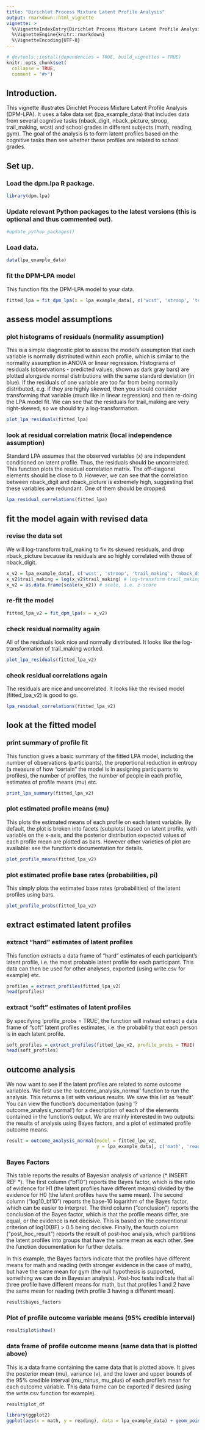 ```yaml
---
title: "Dirichlet Process Mixture Latent Profile Analysis"
output: rmarkdown::html_vignette
vignette: >
  %\VignetteIndexEntry{Dirichlet Process Mixture Latent Profile Analysis}
  %\VignetteEngine{knitr::rmarkdown}
  %\VignetteEncoding{UTF-8}
---
```


```r
# devtools::install(dependencies = TRUE, build_vignettes = TRUE)
knitr::opts_chunk$set(
  collapse = TRUE,
  comment = "#>")
```
## Introduction.
This vignette illustrates Dirichlet Process Mixture Latent Profile Analysis (DPM-LPA). It uses a fake data set (lpa_example_data) that includes data from several cognitive tasks (nback_digit, nback_picture, stroop, trail_making, wcst) and school grades in different subjects (math, reading, gym). The goal of the analysis is to form latent profiles based on the cognitive tasks then see whether these profiles are related to school grades.

## Set up.

### Load the dpm.lpa R package.
```r
library(dpm.lpa)
```
### Update relevant Python packages to the latest versions (this is optional and thus commented out).
```r
#update_python_packages()
```
### Load data.
```r
data(lpa_example_data)
```

### fit the DPM-LPA model
This function fits the DPM-LPA model to your data.
```r
fitted_lpa = fit_dpm_lpa(x = lpa_example_data[, c('wcst', 'stroop', 'trail_making', 'nback_digit', 'nback_picture')])
```
## assess model assumptions

### plot histograms of residuals (normality assumption)
This is a simple diagnostic plot to assess the model's assumption that each variable is normally distributed within each profile, which is similar to the normality  assumption in ANOVA or linear regression. Histograms of residuals (observations - predicted values, shown as dark gray bars) are plotted alongside normal distributions with the same standard deviation (in blue). If the residuals of one variable are too far from being normally distributed, e.g. if they are highly skewed, then you should consider transforming that variable (much like in linear regression) and then re-doing the LPA model fit. We can see that the residuals for trail_making are very right-skewed,
so we should try a log-transformation.
```r
plot_lpa_residuals(fitted_lpa)
```

### look at residual correlation matrix (local independence assumption)
Standard LPA assumes that the observed variables (x) are independent conditioned on latent profile. Thus, the residuals should be uncorrelated. This function plots the residual correlation matrix. The off-diagonal elements should be close to 0. However, we can see that the correlation between nback_digit and nback_picture is extremely high, suggesting that these variables are redundant. One of them should be dropped.
```r
lpa_residual_correlations(fitted_lpa)
```
## fit the model again with revised data

### revise the data set
We will log-transform trail_making to fix its skewed residuals, and drop nback_picture because its residuals are so highly correlated with those of nback_digit.
```r
x_v2 = lpa_example_data[, c('wcst', 'stroop', 'trail_making', 'nback_digit')] # drop nback_picture
x_v2$trail_making = log(x_v2$trail_making) # log-transform trail_making
x_v2 = as.data.frame(scale(x_v2)) # scale, i.e. z-score
```

### re-fit the model
```r
fitted_lpa_v2 = fit_dpm_lpa(x = x_v2)
```

### check residual normality again
All of the residuals look nice and normally distributed. It looks like the log-transformation of trail_making worked.
```r
plot_lpa_residuals(fitted_lpa_v2)
```
### check residual correlations again
The residuals are nice and uncorrelated. It looks like the revised model (fitted_lpa_v2) is good to go.
```r
lpa_residual_correlations(fitted_lpa_v2)
```

## look at the fitted model

### print summary of profile fit
This function gives a basic summary of the fitted LPA model, including the number of observations (participants), the proportional reduction in entropy (a measure of how "certain" the model is in assigning participants to profiles), the number of profiles, the number of people in each profile, estimates of profile means (mu) etc.
```r
print_lpa_summary(fitted_lpa_v2)
```
### plot estimated profile means (mu)
This plots the estimated means of each profile on each latent variable. By default,
the plot is broken into facets (subplots) based on latent profile, with variable
on the x-axis, and the posterior distribution expected values of each profile mean
are plotted as bars. However other varieties of plot are available: see the function's
documentation for details.
```r
plot_profile_means(fitted_lpa_v2)
```
### plot estimated profile base rates (probabilities, pi)
This simply plots the estimated base rates (probabilities) of the latent profiles
using bars.
```r
plot_profile_probs(fitted_lpa_v2)
```
## extract estimated latent profiles

### extract "hard" estimates of latent profiles
This function extracts a data frame of "hard" estimates of each participant's latent profile, i.e. the most probable latent profile for each participant. This data can then be used for other analyses, exported (using write.csv for example) etc.
```r
profiles = extract_profiles(fitted_lpa_v2)
head(profiles)
```

### extract "soft" estimates of latent profiles
By specifying 'profile_probs = TRUE', the function will instead extract a data frame of "soft" latent profiles estimates, i.e. the probability that each person is in each latent profile.
```r
soft_profiles = extract_profiles(fitted_lpa_v2, profile_probs = TRUE)
head(soft_profiles)
```

## outcome analysis

We now want to see if the latent profiles are related to some outcome variables.
We first use the 'outcome_analysis_normal' function to run the analysis. This
returns a list with various results. We save this list as 'result'. You can view the
function's documentation (using '?outcome_analysis_normal') for a description of
each of the elements contained in the function's output. We are mainly interested
in two outputs: the results of analysis using Bayes factors, and a plot of estimated
profile outcome means.
```r
result = outcome_analysis_normal(model = fitted_lpa_v2,
                                 y = lpa_example_data[, c('math', 'reading', 'gym')])
```
### Bayes Factors
This table reports the results of Bayesian analysis of variance (* INSERT REF *).
The first column ("bf10") reports the Bayes factor, which is the ratio of evidence for H1 (the latent profiles have different means) divided by the evidence for H0 (the latent profiles have the same mean).
The second column ("log10_bf10") reports the base-10 logarithm of the Bayes factor, which can be easier to interpret.
The third column ("conclusion") reports the conclusion of the Bayes factor, which is that the profile means differ, are equal, or the evidence is not decisive. This is based on the conventional criterion of log10(BF) > 0.5 being decisive.
Finally, the fourth column ("post_hoc_result") reports the result of post-hoc analysis, which partitions the latent profiles into groups that have the same mean as each other. See the function documentation for further details.

In this example, the Bayes factors indicate that the profiles have different means for math and reading (with stronger evidence in the case of math), but have the same mean for gym (the null hypothesis is supported, something we can do in Bayesian analysis). Post-hoc tests indicate that all three profile have different means for math, but that profiles 1 and 2 have the same mean for reading (with profile 3 having a different mean).
```r
result$bayes_factors
```

### Plot of profile outcome variable means (95% credible interval)
```r
result$plot$show()
```
### data frame of profile outcome means (same data that is plotted above)
This is a data frame containing the same data that is plotted above. It gives the posterior mean (mu), variance (v), and the lower and upper bounds of the 95% credible interval (mu_minus, mu_plus) of each profile's mean for each outcome variable. This data frame can be exported if desired (using the write.csv function for example).
```r
result$plot_df
```
```r
library(ggplot2)
ggplot(aes(x = math, y = reading), data = lpa_example_data) + geom_point()
```

